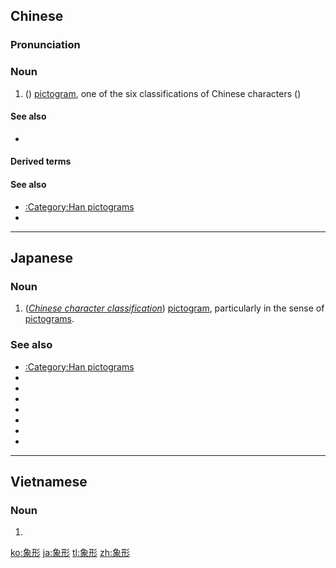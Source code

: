 ==Chinese==
{{zh-forms}}

===Pronunciation===
{{zh-pron
|m=xiàngxíng
|c=zoeng6 jing4
|mn=qz:siǒng-hêng/tw,xm:siōng-hêng/zz:chhiāng-hêng
|cat=n
}}

===Noun===
{{zh-noun}}

# (''{{w|Chinese character classification}}'') [[pictogram]], one of the six classifications of Chinese characters ({{zh-l|六書}})

====See also====
* {{zh-l|六書}}

====Derived terms====
{{zh-der|象形文字}}

====See also====
* [[:Category:Han pictograms]]
* {{pedia|Chinese character classification#Pictograms|pictograms}}

----

==Japanese==
{{ja-kanjitab|しょう|けい|yomi=on}}

===Noun===
{{ja-noun|しょうけい}}

# (''[[w:Chinese character classification|Chinese character classification]]'') [[pictogram]], particularly in the sense of {{l|ja|六書}} [[w:Chinese character classification#Pictograms|pictograms]].

===See also===
* [[:Category:Han pictograms]]
* {{pedia|Chinese character classification#Pictograms|pictograms}}
* {{m|ja|六書|sc=Jpan}}
* {{m|ja|指事|sc=Jpan}}
* {{m|ja|會意|sc=Jpan}}
* {{m|ja|形聲|sc=Jpan}}
* {{m|ja|假借|sc=Jpan}}
* {{m|ja|転注|sc=Jpan}}
----

==Vietnamese==
{{vi-hantutab}}

===Noun===
{{vi-hantu}}

# {{han tu form of|tượng hình|(''{{w|Chinese character classification}}'') [[pictogram]], one of the six classifications of Chinese characters 六書 (lục thư)}}
[[ko:象形]]
[[ja:象形]]
[[tl:象形]]
[[zh:象形]]